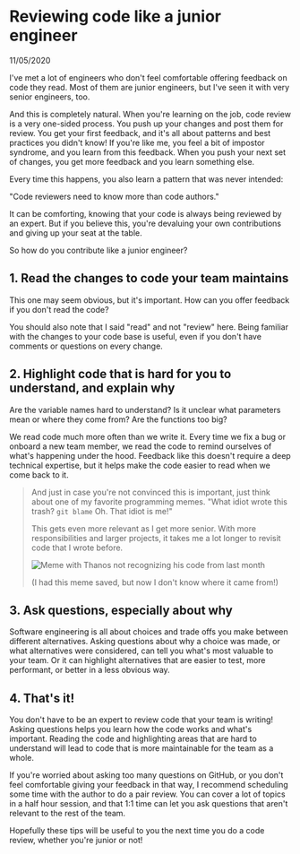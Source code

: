 
<Head>
  <title>chrsjxn.io - Reviewing code like a junior engineer</title>
  <link
    rel="icon"
    href="data:image/svg+xml,<svg xmlns=%22http://www.w3.org/2000/svg%22 viewBox=%220 0 100 100%22><text y=%22.9em%22 font-size=%2290%22>🌊</text></svg>"
  />
</Head>

# Reviewing code like a junior engineer

11/05/2020

I've met a lot of engineers who don't feel comfortable offering feedback on code they read.
Most of them are junior engineers, but I've seen it with very senior engineers, too.

And this is completely natural. When you're learning on the job, code review is a very
one-sided process. You push up your changes and post them for review. You get your first
feedback, and it's all about patterns and best practices you didn't know! If you're like me,
you feel a bit of impostor syndrome, and you learn from this feedback. When you push your next
set of changes, you get more feedback and you learn something else.

Every time this happens, you also learn a pattern that was never intended:

"Code reviewers need to know more than code authors."

It can be comforting, knowing that your code is always being reviewed by an expert. But if you
believe this, you're devaluing your own contributions and giving up your seat at the table.

So how do you contribute like a junior engineer?

## 1. Read the changes to code your team maintains

This one may seem obvious, but it's important. How can you offer feedback if you don't read
the code?

You should also note that I said "read" and not "review" here. Being familiar with the changes
to your code base is useful, even if you don't have comments or questions on every change.

## 2. Highlight code that is hard for you to understand, and explain why

Are the variable names hard to understand? Is it unclear what parameters mean or where they
come from? Are the functions too big?

We read code much more often than we write it. Every time we fix a bug or onboard a new team
member, we read the code to remind ourselves of what's happening under the hood. Feedback like
this doesn't require a deep technical expertise, but it helps make the code easier to read
when we come back to it.

> And just in case you're not convinced this is important, just think about one of my favorite
> programming memes. "What idiot wrote this trash? `git blame` Oh. That idiot is me!"
> 
> This gets even more relevant as I get more senior. With more responsibilities and larger
> projects, it takes me a lot longer to revisit code that I wrote before.
> 
> ![Meme with Thanos not recognizing his code from last month](/images/code-last-month.png)
> 
> (I had this meme saved, but now I don't know where it came from!)

## 3. Ask questions, especially about why

Software engineering is all about choices and trade offs you make between different
alternatives. Asking questions about why a choice was made, or what alternatives were
considered, can tell you what's most valuable to your team. Or it can highlight alternatives
that are easier to test, more performant, or better in a less obvious way.

## 4. That's it!

You don't have to be an expert to review code that your team is writing! Asking questions
helps you learn how the code works and what's important. Reading the code and highlighting
areas that are hard to understand will lead to code that is more maintainable for the team as
a whole.

If you're worried about asking too many questions on GitHub, or you don't feel comfortable
giving your feedback in that way, I recommend scheduling some time with the author to do a
pair review. You can cover a lot of topics in a half hour session, and that 1:1 time can let
you ask questions that aren't relevant to the rest of the team.

Hopefully these tips will be useful to you the next time you do a code review, whether you're
junior or not!
